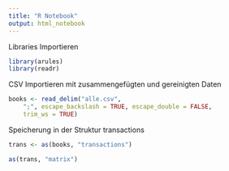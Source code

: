 ```yaml
---
title: "R Notebook"
output: html_notebook
---
```

Libraries Importieren
```r
library(arules)
library(readr)
```
CSV Importieren mit zusammengefügten und gereinigten Daten
```r
books <- read_delim("alle.csv", 
    ";", escape_backslash = TRUE, escape_double = FALSE, 
    trim_ws = TRUE)
```

Speicherung in der Struktur transactions
```r
trans <- as(books, "transactions")
```

```r
as(trans, "matrix")
```


